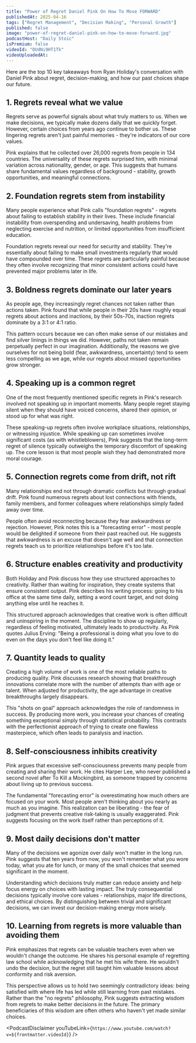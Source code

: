 ```yaml
---
title: "Power of Regret Daniel Pink On How To Move FORWARD"
publishedAt: 2025-04-16
tags: ["Regret Management", "Decision Making", "Personal Growth"]
published: false
image: "power-of-regret-daniel-pink-on-how-to-move-forward.jpg"
podcastHost: "Daily Stoic"
isPremium: false
videoId: "DUdNi9HT1Tk"
videoUploadedAt: 
---
```



<PodcastSummaryPageLayout frontmatter={frontmatter}>
Here are the top 10 key takeaways from Ryan Holiday's conversation with Daniel Pink about regret, decision-making, and how our past choices shape our future.

## 1. Regrets reveal what we value
Regrets serve as powerful signals about what truly matters to us. When we make decisions, we typically make dozens daily that we quickly forget. However, certain choices from years ago continue to bother us. These lingering regrets aren't just painful memories - they're indicators of our core values.

Pink explains that he collected over 26,000 regrets from people in 134 countries. The universality of these regrets surprised him, with minimal variation across nationality, gender, or age. This suggests that humans share fundamental values regardless of background - stability, growth opportunities, and meaningful connections.

## 2. Foundation regrets stem from instability
Many people experience what Pink calls "foundation regrets" - regrets about failing to establish stability in their lives. These include financial instability from overspending and undersaving, health problems from neglecting exercise and nutrition, or limited opportunities from insufficient education.

Foundation regrets reveal our need for security and stability. They're essentially about failing to make small investments regularly that would have compounded over time. These regrets are particularly painful because they often involve recognizing that minor consistent actions could have prevented major problems later in life.

## 3. Boldness regrets dominate our later years
As people age, they increasingly regret chances not taken rather than actions taken. Pink found that while people in their 20s have roughly equal regrets about actions and inactions, by their 50s-70s, inaction regrets dominate by a 3:1 or 4:1 ratio.

This pattern occurs because we can often make sense of our mistakes and find silver linings in things we did. However, paths not taken remain perpetually perfect in our imagination. Additionally, the reasons we give ourselves for not being bold (fear, awkwardness, uncertainty) tend to seem less compelling as we age, while our regrets about missed opportunities grow stronger.

## 4. Speaking up is a common regret
One of the most frequently mentioned specific regrets in Pink's research involved not speaking up in important moments. Many people regret staying silent when they should have voiced concerns, shared their opinion, or stood up for what was right.

These speaking-up regrets often involve workplace situations, relationships, or witnessing injustice. While speaking up can sometimes involve significant costs (as with whistleblowers), Pink suggests that the long-term regret of silence typically outweighs the temporary discomfort of speaking up. The core lesson is that most people wish they had demonstrated more moral courage.

## 5. Connection regrets come from drift, not rift
Many relationships end not through dramatic conflicts but through gradual drift. Pink found numerous regrets about lost connections with friends, family members, and former colleagues where relationships simply faded away over time.

People often avoid reconnecting because they fear awkwardness or rejection. However, Pink notes this is a "forecasting error" - most people would be delighted if someone from their past reached out. He suggests that awkwardness is an excuse that doesn't age well and that connection regrets teach us to prioritize relationships before it's too late.

## 6. Structure enables creativity and productivity
Both Holiday and Pink discuss how they use structured approaches to creativity. Rather than waiting for inspiration, they create systems that ensure consistent output. Pink describes his writing process: going to his office at the same time daily, setting a word count target, and not doing anything else until he reaches it.

This structured approach acknowledges that creative work is often difficult and uninspiring in the moment. The discipline to show up regularly, regardless of feeling motivated, ultimately leads to productivity. As Pink quotes Julius Erving: "Being a professional is doing what you love to do even on the days you don't feel like doing it."

## 7. Quantity leads to quality
Creating a high volume of work is one of the most reliable paths to producing quality. Pink discusses research showing that breakthrough innovations correlate more with the number of attempts than with age or talent. When adjusted for productivity, the age advantage in creative breakthroughs largely disappears.

This "shots on goal" approach acknowledges the role of randomness in success. By producing more work, you increase your chances of creating something exceptional simply through statistical probability. This contrasts with the perfectionist approach of trying to create one flawless masterpiece, which often leads to paralysis and inaction.

## 8. Self-consciousness inhibits creativity
Pink argues that excessive self-consciousness prevents many people from creating and sharing their work. He cites Harper Lee, who never published a second novel after To Kill a Mockingbird, as someone trapped by concerns about living up to previous success.

The fundamental "forecasting error" is overestimating how much others are focused on your work. Most people aren't thinking about you nearly as much as you imagine. This realization can be liberating - the fear of judgment that prevents creative risk-taking is usually exaggerated. Pink suggests focusing on the work itself rather than perceptions of it.

## 9. Most daily decisions don't matter
Many of the decisions we agonize over daily won't matter in the long run. Pink suggests that ten years from now, you won't remember what you wore today, what you ate for lunch, or many of the small choices that seemed significant in the moment.

Understanding which decisions truly matter can reduce anxiety and help focus energy on choices with lasting impact. The truly consequential decisions typically involve core values - relationships, major life directions, and ethical choices. By distinguishing between trivial and significant decisions, we can invest our decision-making energy more wisely.

## 10. Learning from regrets is more valuable than avoiding them
Pink emphasizes that regrets can be valuable teachers even when we wouldn't change the outcome. He shares his personal example of regretting law school while acknowledging that he met his wife there. He wouldn't undo the decision, but the regret still taught him valuable lessons about conformity and risk aversion.

This perspective allows us to hold two seemingly contradictory ideas: being satisfied with where life has led while still learning from past mistakes. Rather than the "no regrets" philosophy, Pink suggests extracting wisdom from regrets to make better decisions in the future. The primary beneficiaries of this wisdom are often others who haven't yet made similar choices.

<PodcastDisclaimer youTubeLink={`https://www.youtube.com/watch?v=${frontmatter.videoId}`} />

</PodcastSummaryPageLayout>
